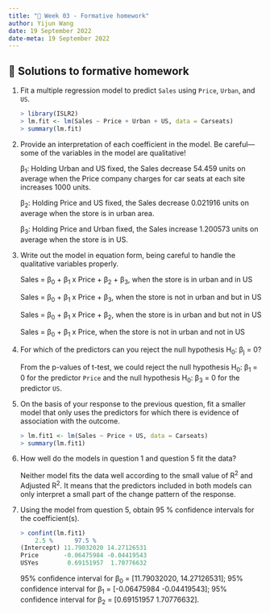 ```yaml
---
title: "📝 Week 03 - Formative homework"
author: Yijun Wang
date: 19 September 2022
date-meta: 19 September 2022
---
```


##  🔑 Solutions to formative homework

1. Fit a multiple regression model to predict `Sales` using `Price`, `Urban`, and `US`.

    ```r
    > library(ISLR2)
    > lm.fit <- lm(Sales ~ Price + Urban + US, data = Carseats)
    > summary(lm.fit)
    ``` 

2. Provide an interpretation of each coefficient in the model. Be careful—some of the variables in the model are qualitative!
   
   β<sub>1</sub>: Holding Urban and US fixed, the Sales decrease 54.459 units on average when the Price company charges for car seats at each site increases 1000 units.

   β<sub>2</sub>: Holding Price and US fixed, the Sales decrease 0.021916 units on average when the store is in urban area.

   β<sub>3</sub>: Holding Price and Urban fixed, the Sales increase 1.200573 units on average when the store is in US.

3. Write out the model in equation form, being careful to handle the qualitative variables properly.
   
   Sales = β<sub>0</sub> + β<sub>1</sub> x Price + β<sub>2</sub> + β<sub>3</sub>, when the store is in urban and in US

   Sales = β<sub>0</sub> + β<sub>1</sub> x Price + β<sub>3</sub>, when the store is not in urban and but in US

   Sales = β<sub>0</sub> + β<sub>1</sub> x Price + β<sub>2</sub>, when the store is in urban and but not in US

   Sales = β<sub>0</sub> + β<sub>1</sub> x Price, when the store is not in urban and not in US

4. For which of the predictors can you reject the null hypothesis H<sub>0</sub>: β<sub>j</sub> = 0?

   From the p-values of t-test, we could reject the null hypothesis H<sub>0</sub>: β<sub>1</sub> = 0 for the predictor `Price` and the null hypothesis H<sub>0</sub>: β<sub>3</sub> = 0 for the predictor `US`. 

5. On the basis of your response to the previous question, fit a smaller model that only uses the predictors for which there is evidence of association with the outcome.

    ```r
    > lm.fit1 <- lm(Sales ~ Price + US, data = Carseats)
    > summary(lm.fit1)
    ``` 

6. How well do the models in question 1 and question 5 fit the data?

   Neither model fits the data well according to the small value of R<sup>2</sup> and Adjusted R<sup>2</sup>. It means that the predictors included in both models can only interpret a small part of the change pattern of the response. 

7. Using the model from question 5, obtain 95 % confidence intervals for the coefficient(s).
   
    ```r
    > confint(lm.fit1)
        2.5 %      97.5 %
    (Intercept) 11.79032020 14.27126531
    Price       -0.06475984 -0.04419543
    USYes        0.69151957  1.70776632
    ``` 

    95% confidence interval for β<sub>0</sub> = [11.79032020, 14.27126531]; 95% confidence interval for β<sub>1</sub> = [-0.06475984 -0.04419543]; 95% confidence interval for β<sub>2</sub> = [0.69151957  1.70776632].